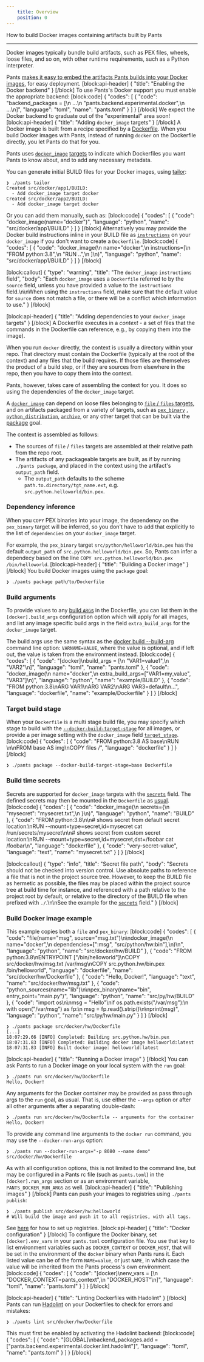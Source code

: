 ```yaml
---
    title: Overview
    position: 0
---
```


How to build Docker images containing artifacts built by Pants

---

Docker images typically bundle build artifacts, such as PEX files, wheels, loose files, and so on, with other runtime requirements, such as a Python interpreter.

Pants [makes it easy to embed the artifacts Pants builds into your Docker images](https://blog.pantsbuild.org/pants-pex-and-docker/), for easy deployment.
[block:api-header]
{
  "title": "Enabling the Docker backend"
}
[/block]
To use Pants's Docker support you must enable the appropriate backend:
[block:code]
{
  "codes": [
    {
      "code": "backend_packages = [\n  ...\n  \"pants.backend.experimental.docker\",\n  ...\n]",
      "language": "toml",
      "name": "pants.toml"
    }
  ]
}
[/block]
We expect the Docker backend to graduate out of the "experimental" area soon!
[block:api-header]
{
  "title": "Adding `docker_image` targets"
}
[/block]
A Docker image is built from a recipe specified by a [Dockerfile](https://docs.docker.com/engine/reference/builder/). When you build Docker images with Pants, instead of running `docker` on the Dockerfile directly, you let Pants do that for you.

Pants uses [`docker_image`](doc:reference-docker_image) [targets](doc:targets) to indicate which Dockerfiles you want Pants to know about, and to add any necessary metadata. 

You can generate initial BUILD files for your Docker images, using [tailor](doc:create-initial-build-files):

```
❯ ./pants tailor
Created src/docker/app1/BUILD:
  - Add docker_image target docker
Created src/docker/app2/BUILD:
  - Add docker_image target docker
```

Or you can add them manually, such as:
[block:code]
{
  "codes": [
    {
      "code": "docker_image(name=\"docker\")",
      "language": "python",
      "name": "src/docker/app1/BUILD"
    }
  ]
}
[/block]
Alternatively you may provide the Docker build instructions inline in your BUILD file as [`instructions`](doc:reference-docker_image#codeinstructionscode) on your `docker_image` if you don't want to create a `Dockerfile`.
[block:code]
{
  "codes": [
    {
      "code": "docker_image(\n  name=\"docker\",\n  instructions=[\n    \"FROM python:3.8\",\n    \"RUN ..\",\n  ]\n)",
      "language": "python",
      "name": "src/docker/app1/BUILD"
    }
  ]
}
[/block]

[block:callout]
{
  "type": "warning",
  "title": "The `docker_image` `instructions` field",
  "body": "Each `docker_image` uses a `Dockerfile` referred to by the `source` field, unless you have provided a value to the `instructions` field.\n\nWhen using the `instructions` field, make sure that the default value for `source` does not match a file, or there will be a conflict which information to use."
}
[/block]

[block:api-header]
{
  "title": "Adding dependencies to your `docker_image` targets"
}
[/block]
A Dockerfile executes in a _context_ - a set of files that the commands in the Dockerfile can reference, e.g., by copying them into the image).

When you run `docker` directly, the context is usually a directory within your repo. That directory must contain the Dockerfile (typically at the root of the context) and any files that the build requires. If those files are themselves the product of a build step, or if they are sources from elsewhere in the repo, then you have to copy them into the context.

Pants, however, takes care of assembling the context for you. It does so using the dependencies of the `docker_image` target. 

A [`docker_image`](doc:reference-docker_image) can depend on loose files belonging to [`file` / `files` targets](doc:resources#files), and on artifacts packaged from a variety of targets, such as [`pex_binary`](doc:reference-pex_binary) , [`python_distribution`](doc:reference-python_distribution), [`archive`](doc:reference-archive), or any other target that can be built via the [package](doc:reference-package) goal.

The context is assembled as follows:

* The sources of `file` / `files` targets are assembled at their relative path from the repo root.
* The artifacts of any packageable targets are built, as if by running `./pants package`, and placed in the context using the artifact's `output_path` field.
     - The `output_path` defaults to the scheme `path.to.directory/tgt_name.ext`, e.g. `src.python.helloworld/bin.pex`.


### Dependency inference

When you `COPY` PEX binaries into your image, the dependency on the `pex_binary` target will be inferred, so you don't have to add that explicitly to the list of `dependencies` on your `docker_image` target.

For example, the `pex_binary` target `src/python/helloworld/bin.pex` has the default `output_path` of `src.python.helloworld/bin.pex`. So, Pants can infer a dependecy based on the line `COPY src.python.helloworld/bin.pex /bin/helloworld`.
[block:api-header]
{
  "title": "Building a Docker image"
}
[/block]
You build Docker images using the `package` goal:

```
❯ ./pants package path/to/Dockerfile
```

### Build arguments

To provide values to any [build `ARG`s](https://docs.docker.com/engine/reference/builder/#arg) in the Dockerfile, you can list them in the `[docker].build_args` configuration option which will apply for all images, and list any image specific build args in the field `extra_build_args` for the `docker_image` target.

The build args use the same syntax as the [docker build --build-arg](https://docs.docker.com/engine/reference/commandline/build/#set-build-time-variables---build-arg) command line option: `VARNAME=VALUE`, where the value is optional, and if left out, the value is taken from the environment instead.
[block:code]
{
  "codes": [
    {
      "code": "[docker]\nbuild_args = [\n  \"VAR1=value1\",\n  \"VAR2\"\n]",
      "language": "toml",
      "name": "pants.toml"
    },
    {
      "code": "docker_image(\n  name=\"docker\",\n  extra_build_args=[\"VAR1=my_value\", \"VAR3\"]\n)",
      "language": "python",
      "name": "example/BUILD"
    },
    {
      "code": "FROM python:3.8\nARG VAR1\nARG VAR2\nARG VAR3=default\n...",
      "language": "dockerfile",
      "name": "example/Dockerfile"
    }
  ]
}
[/block]
### Target build stage

When your `Dockerfile` is a multi stage build file, you may specify which stage to build with the [`--docker-build-target-stage`](doc:reference-docker#section-build-target-stage) for all images, or provide a per image setting with the `docker_image` field [`target_stage`](doc:reference-docker_image#codetarget_stagecode).
[block:code]
{
  "codes": [
    {
      "code": "FROM python:3.8 AS base\nRUN <install required tools>\n\nFROM base AS img\nCOPY files /",
      "language": "dockerfile"
    }
  ]
}
[/block]
```
❯ ./pants package --docker-build-target-stage=base Dockerfile
```

### Build time secrets

Secrets are supported for `docker_image` targets with the [`secrets`](doc:reference-docker_image#codesecretscode) field. The defined secrets may then be mounted in the `Dockerfile` as [usual](https://docs.docker.com/develop/develop-images/build_enhancements/#new-docker-build-secret-information).
[block:code]
{
  "codes": [
    {
      "code": "docker_image(\n  secrets={\n    \"mysecret\": \"mysecret.txt\",\n  }\n)",
      "language": "python",
      "name": "BUILD"
    },
    {
      "code": "FROM python:3.8\n\n# shows secret from default secret location:\nRUN --mount=type=secret,id=mysecret cat /run/secrets/mysecret\n\n# shows secret from custom secret location:\nRUN --mount=type=secret,id=mysecret,dst=/foobar cat /foobar\n",
      "language": "dockerfile"
    },
    {
      "code": "very-secret-value",
      "language": "text",
      "name": "mysecret.txt"
    }
  ]
}
[/block]

[block:callout]
{
  "type": "info",
  "title": "Secret file path",
  "body": "Secrets should not be checked into version control. Use absolute paths to reference a file that is not in the project source tree. However, to keep the BUILD file as hermetic as possible, the files may be placed within the project source tree at build time for instance, and referenced with a path relative to the project root by default, or relative to the directory of the BUILD file when prefixed with `./`.\n\nSee the example for the [`secrets`](doc:reference-docker_image#codesecretscode) field."
}
[/block]
### Build Docker image example

This example copies both a `file` and `pex_binary`:
[block:code]
{
  "codes": [
    {
      "code": "file(name=\"msg\", source=\"msg.txt\")\n\ndocker_image(\n    name=\"docker\",\n    dependencies=[\":msg\", \"src/python/hw:bin\"],\n)\n",
      "language": "python",
      "name": "src/docker/hw/BUILD"
    },
    {
      "code": "FROM python:3.8\nENTRYPOINT [\"/bin/helloworld\"]\nCOPY src/docker/hw/msg.txt /var/msg\nCOPY src.python.hw/bin.pex /bin/helloworld",
      "language": "dockerfile",
      "name": "src/docker/hw/Dockerfile"
    },
    {
      "code": "Hello, Docker!",
      "language": "text",
      "name": "src/docker/hw/msg.txt"
    },
    {
      "code": "python_sources(name=\"lib\")\n\npex_binary(name=\"bin\", entry_point=\"main.py\")",
      "language": "python",
      "name": "src/py/hw/BUILD"
    },
    {
      "code": "import os\n\nmsg = \"Hello\"\nif os.path.exists(\"/var/msg\"):\n    with open(\"/var/msg\") as fp:\n        msg = fp.read().strip()\n\nprint(msg)",
      "language": "python",
      "name": "src/py/hw/main.py"
    }
  ]
}
[/block]
```
❯ ./pants package src/docker/hw/Dockerfile
[...]
18:07:29.66 [INFO] Completed: Building src.python.hw/bin.pex
18:07:31.83 [INFO] Completed: Building docker image helloworld:latest
18:07:31.83 [INFO] Built docker image: helloworld:latest
```
[block:api-header]
{
  "title": "Running a Docker image"
}
[/block]
You can ask Pants to run a Docker image on your local system with the `run` goal:

```
❯ ./pants run src/docker/hw/Dockerfile
Hello, Docker!
```

Any arguments for the Docker container may be provided as pass through args to the `run` goal, as usual. That is, use either the `--args` option or after all other arguments after a separating double-dash:

```
❯ ./pants run src/docker/hw/Dockerfile -- arguments for the container
Hello, Docker!
```

To provide any command line arguments to the `docker run` command, you may use the `--docker-run-args` option:

```
❯ ./pants run --docker-run-args="-p 8080 --name demo" src/docker/hw/Dockerfile 
```

As with all configuration options, this is not limited to the command line, but may be configured in a Pants rc file (such as `pants.toml`) in the `[docker].run_args` section or as an environment variable, `PANTS_DOCKER_RUN_ARGS` as well.
[block:api-header]
{
  "title": "Publishing images"
}
[/block]
Pants can push your images to registries using `./pants publish`:

```shell
❯ ./pants publish src/docker/hw:helloworld
# Will build the image and push it to all registries, with all tags.
```

See [here](doc:tagging-docker-images) for how to set up registries.
[block:api-header]
{
  "title": "Docker configuration"
}
[/block]
To configure the Docker binary, set `[docker].env_vars` in your `pants.toml` configuration file. You use that key to list environment variables such as `DOCKER_CONTEXT` or `DOCKER_HOST`, that will be set in the environment of the `docker` binary when Pants runs it. Each listed value can be of the form `NAME=value`, or just `NAME`, in which case the value will be inherited from the Pants process's own environment.
[block:code]
{
  "codes": [
    {
      "code": "[docker]\nenv_vars = [\n  \"DOCKER_CONTEXT=pants_context\",\n  \"DOCKER_HOST\"\n]",
      "language": "toml",
      "name": "pants.toml"
    }
  ]
}
[/block]

[block:api-header]
{
  "title": "Linting Dockerfiles with Hadolint"
}
[/block]
Pants can run [Hadolint](https://github.com/hadolint/hadolint) on your Dockerfiles to check for errors and mistakes:

```
❯ ./pants lint src/docker/hw/Dockerfile
```

This must first be enabled by activating the Hadolint backend:
[block:code]
{
  "codes": [
    {
      "code": "[GLOBAL]\nbackend_packages.add = [\"pants.backend.experimental.docker.lint.hadolint\"]",
      "language": "toml",
      "name": "pants.toml"
    }
  ]
}
[/block]
